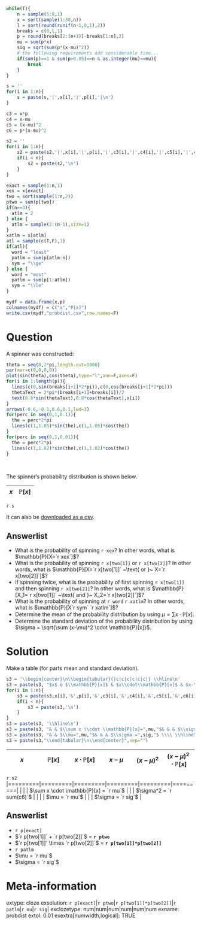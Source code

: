 
```r
while(T){
    n = sample(5:8,1)
    x = sort(sample(1:30,n))
    l = sort(round(runif(n-1,0,1),2))
    breaks = c(0,l,1)
    p = round(breaks[2:(n+1)]-breaks[1:n],2)
    mu = sum(p*x)
    sig = sqrt(sum(p*(x-mu)^2))
    # the following requirements add considerable time...
    if(sum(p)==1 & sum(p>0.05)==n & as.integer(mu)==mu){
        break
    }
}

s = ''
for(i in 1:n){
    s = paste(s,'|',x[i],'|',p[i],'|\n')
}

c3 = x*p
c4 = x-mu
c5 = (x-mu)^2
c6 = p*(x-mu)^2

s2 = ''
for(i in 1:n){
    s2 = paste(s2,'|',x[i],'|',p[i],'|',c3[i],'|',c4[i],'|',c5[i],'|',c6[i],'|')
    if(i < n){
        s2 = paste(s2,'\n')
    }
}

exact = sample(1:n,1)
xex = x[exact]
two = sort(sample(1:n,2))
ptwo = sum(p[two])
if(n==3){
  atlm = 2
} else {
  atlm = sample(2:(n-1),size=1)
}
xatlm = x[atlm]
atl = sample(c(T,F),1)
if(atl){
  word = "least"
  patlm = sum(p[atlm:n])
  sym = "\\ge"
} else {
  word = "most"
  patlm = sum(p[1:atlm])
  sym = "\\le"
}

mydf = data.frame(x,p)
colnames(mydf) = c("x","P[x]")
write.csv(mydf,"probdist.csv",row.names=F)
```

Question
========

A spinner was constructed:

```r
theta = seq(0,2*pi,length.out=1000)
par(mar=c(0,0,0,0))
plot(sin(theta),cos(theta),type="l",ann=F,axes=F)
for(i in 1:length(p)){
  lines(c(0,sin(breaks[i+1]*2*pi)),c(0,cos(breaks[i+1]*2*pi)))
  thetaText = 2*pi*(breaks[i+1]+breaks[i])/2
  text(0.8*sin(thetaText),0.8*cos(thetaText),x[i])
}
arrows(-0.6,-0.1,0.6,0.1,lwd=3)
for(perc in seq(0,1,0.1)){
  the = perc*2*pi
  lines(c(1,1.05)*sin(the),c(1,1.05)*cos(the))
}
for(perc in seq(0,1,0.01)){
  the = perc*2*pi
  lines(c(1,1.02)*sin(the),c(1,1.02)*cos(the))
}
```
\

The spinner's probability distribution is shown below.

| $x$ | $\mathbb{P}[x]$ |
|:---:|:---:|
`r s`

It can also be [downloaded as a csv](probdist.csv){target="blank"}.

Answerlist
--------

* What is the probability of spinning `r xex`? In other words, what is $\mathbb{P}[X=`r xex`]$?
* What is the probability of spinning `r x[two[1]]` or `r x[two[2]]`? In other words, what is $\mathbb{P}[X=`r x[two[1]]` ~\text{ or }~ X=`r x[two[2]]`]$?
* If spinning twice, what is the probability of first spinning `r x[two[1]]` and then spinning `r x[two[2]]`? In other words, what is $\mathbb{P}[X_1=`r x[two[1]]` ~\text{ and }~ X_2=`r x[two[2]]`]$?
* What is the probability of spinning at `r word` `r xatlm`? In other words, what is $\mathbb{P}[X`r sym` `r xatlm`]$?
* Determine the mean of the probability distribution by using $\mu = \sum x\cdot \mathbb{P}[x]$.
* Determine the standard deviation of the probability distribution by using $\sigma = \sqrt{\sum (x-\mu)^2 \cdot \mathbb{P}[x]}$.


Solution
========

Make a table (for parts mean and standard deviation).

```r
s3 = '\\begin{center}\n\\begin{tabular}{|c|c|c|c|c|c|} \\hline\n'
s3 = paste(s3, "$x$ & $\\mathbb{P}[x]$ & $x\\cdot\\mathbb{P}[x]$ & $x-\\mu$ & $(x-\\mu)^2$ & $(x-\\mu)^2 \\cdot \\mathbb{P}[x]$ \\\\ \\hline\n")
for(i in 1:n){
    s3 = paste(s3,x[i],'&',p[i],'&',c3[i],'&',c4[i],'&',c5[i],'&',c6[i],'\\\\')
    if(i < n){
        s3 = paste(s3,'\n')
    }
}
s3 = paste(s3, '\\hline\n')
s3 = paste(s3, "& & $\\sum x \\cdot \\mathbb{P}[x]=",mu,"$& & & $\\sigma^2 =",sum(c6),"$ \\\\ \\hline\n")
s3 = paste(s3, "& & $\\mu=",mu,"$& & & $\\sigma =",sig,"$ \\\\ \\hline\n")
s3 = paste(s3,"\\end{tabular}\n\\end{center}",sep="")
```


| $x$ | $\mathbb{P}[x]$ | $x\cdot\mathbb{P}[x]$ | $x-\mu$ | $(x-\mu)^2$ | $(x-\mu)^2 \cdot \mathbb{P}[x]$|
|:---:|:---:|:---:|:---:|:---:|:---:|
`r s2`
|=========|=========|=========|=========|=========|=========|
|     |     | $\sum x \cdot \mathbb{P}[x] = `r mu`$ |   |   | $\sigma^2 = `r sum(c6)`$   |
|     |     | $\mu = `r mu`$ |   |   | $\sigma = `r sig`$   |

<!-- `r s3` -->

Answerlist
--------

* `r p[exact]`
* $`r p[two[1]]` + `r p[two[2]]`$ = **`r ptwo`**
* $`r p[two[1]]` \times `r p[two[2]]`$ = **`r p[two[1]]*p[two[2]]`**
* `r patlm`
* $\mu = `r mu`$
* $\sigma = `r sig`$


Meta-information
============
extype: cloze
exsolution: `r p[exact]`|`r ptwo`|`r p[two[1]]*p[two[2]]`|`r patlm`|`r mu`|`r sig`|
exclozetype: num|num|num|num|num|num
exname: probdist
extol: 0.01
exextra[numwidth,logical]: TRUE
